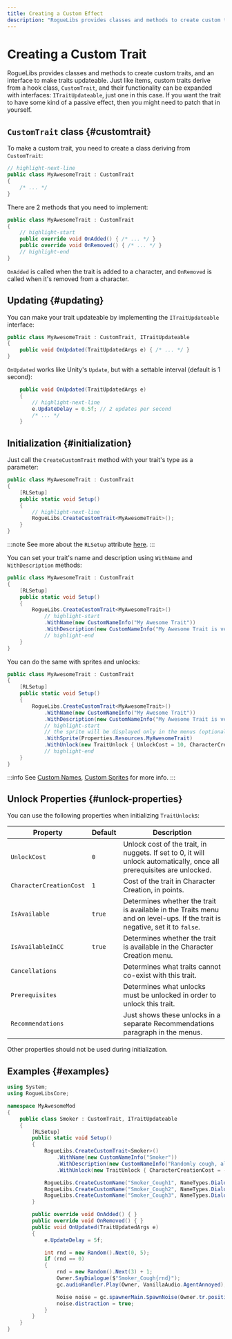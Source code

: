 ```yaml
---
title: Creating a Custom Effect
description: "RogueLibs provides classes and methods to create custom traits, and an interface to make traits updateable. Just like items, custom traits derive from a hook class, CustomTrait, and their functionality can be expanded with interfaces: ITraitUpdateable, just one in this case. If you want the trait to have some kind of a passive effect, then you might need to patch that in yourself."
---
```


# Creating a Custom Trait

RogueLibs provides classes and methods to create custom traits, and an interface to make traits updateable. Just like items, custom traits derive from a hook class, `CustomTrait`, and their functionality can be expanded with interfaces: `ITraitUpdateable`, just one in this case. If you want the trait to have some kind of a passive effect, then you might need to patch that in yourself.

## `CustomTrait` class {#customtrait}

To make a custom trait, you need to create a class deriving from `CustomTrait`:

```csharp title="/MyAwesomeProject/MyAwesomeTrait.cs"
// highlight-next-line
public class MyAwesomeTrait : CustomTrait
{
    /* ... */
}
```

There are 2 methods that you need to implement:

```csharp title="/MyAwesomeProject/MyAwesomeTrait.cs"
public class MyAwesomeTrait : CustomTrait
{
    // highlight-start
    public override void OnAdded() { /* ... */ }
    public override void OnRemoved() { /* ... */ }
    // highlight-end
}
```

`OnAdded` is called when the trait is added to a character, and `OnRemoved` is called when it's removed from a character.

## Updating {#updating}

You can make your trait updateable by implementing the `ITraitUpdateable` interface:

```csharp title="/MyAwesomeProject/MyAwesomeTrait.cs"
public class MyAwesomeTrait : CustomTrait, ITraitUpdateable
{
    public void OnUpdated(TraitUpdatedArgs e) { /* ... */ }
}
```

`OnUpdated` works like Unity's `Update`, but with a settable interval (default is 1 second):

```csharp title="/MyAwesomeProject/MyAwesomeTrait.cs"
    public void OnUpdated(TraitUpdatedArgs e)
    {
        // highlight-next-line
        e.UpdateDelay = 0.5f; // 2 updates per second
        /* ... */
    }
```

## Initialization {#initialization}

Just call the `CreateCustomTrait` method with your trait's type as a parameter:

```csharp title="/MyAwesomeProject/MyAwesomeTrait.cs"
public class MyAwesomeTrait : CustomTrait
{
    [RLSetup]
    public static void Setup()
    {
        // highlight-next-line
        RogueLibs.CreateCustomTrait<MyAwesomeTrait>();
    }
}
```

:::note
See more about the `RLSetup` attribute [here](../misc/utilities#rlsetup).
:::

You can set your trait's name and description using `WithName` and `WithDescription` methods:

```csharp title="/MyAwesomeProject/MyAwesomeTrait.cs"
public class MyAwesomeTrait : CustomTrait
{
    [RLSetup]
    public static void Setup()
    {
        RogueLibs.CreateCustomTrait<MyAwesomeTrait>()
            // highlight-start
            .WithName(new CustomNameInfo("My Awesome Trait"))
            .WithDescription(new CustomNameInfo("My Awesome Trait is very cool and does a lot of great stuff, and it's also awesome."));
            // highlight-end
    }
}
```

You can do the same with sprites and unlocks:

```csharp title="/MyAwesomeProject/MyAwesomeTrait.cs"
public class MyAwesomeTrait : CustomTrait
{
    [RLSetup]
    public static void Setup()
    {
        RogueLibs.CreateCustomTrait<MyAwesomeTrait>()
            .WithName(new CustomNameInfo("My Awesome Trait"))
            .WithDescription(new CustomNameInfo("My Awesome Trait is very cool and does a lot of great stuff, and it's also awesome."))
            // highlight-start
            // the sprite will be displayed only in the menus (optional)
            .WithSprite(Properties.Resources.MyAwesomeTrait)
            .WithUnlock(new TraitUnlock { UnlockCost = 10, CharacterCreationCost = 5 });
            // highlight-end
    }
}
```

:::info
See [Custom Names](../localization/custom-names), [Custom Sprites](../misc/resources) for more info.
:::

## Unlock Properties {#unlock-properties}

You can use the following properties when initializing `TraitUnlock`s:

Property                | Default | Description
------------------------|---------|------------
`UnlockCost`            | `0`     | Unlock cost of the trait, in nuggets. If set to 0, it will unlock automatically, once all prerequisites are unlocked.
`CharacterCreationCost` | `1`     | Cost of the trait in Character Creation, in points.
`IsAvailable`           | `true`  | Determines whether the trait is available in the Traits menu and on level-ups. If the trait is negative, set it to `false`.
`IsAvailableInCC`       | `true`  | Determines whether the trait is available in the Character Creation menu.
`Cancellations`         |         | Determines what traits cannot co-exist with this trait.
`Prerequisites`         |         | Determines what unlocks must be unlocked in order to unlock this trait.
`Recommendations`       |         | Just shows these unlocks in a separate Recommendations paragraph in the menus.

Other properties should not be used during initialization.

## Examples {#examples}

<Tabs>
<TabItem value="Smoker">

```csharp title="/MyAwesomeProject/Smoker.cs"
using System;
using RogueLibsCore;

namespace MyAwesomeMod
{
    public class Smoker : CustomTrait, ITraitUpdateable
    {
        [RLSetup]
        public static void Setup()
        {
            RogueLibs.CreateCustomTrait<Smoker>()
                .WithName(new CustomNameInfo("Smoker"))
                .WithDescription(new CustomNameInfo("Randomly cough, alerting enemies"))
                .WithUnlock(new TraitUnlock { CharacterCreationCost = -4 });

            RogueLibs.CreateCustomName("Smoker_Cough1", NameTypes.Dialogue, new CustomNameInfo("*Cough*"));
            RogueLibs.CreateCustomName("Smoker_Cough2", NameTypes.Dialogue, new CustomNameInfo("*Cough* *CouGH*"));
            RogueLibs.CreateCustomName("Smoker_Cough3", NameTypes.Dialogue, new CustomNameInfo("*coUGH* *COUgh*"));
        }

        public override void OnAdded() { }
        public override void OnRemoved() { }
        public void OnUpdated(TraitUpdatedArgs e)
        {
            e.UpdateDelay = 5f;

            int rnd = new Random().Next(0, 5);
            if (rnd == 0)
            {
                rnd = new Random().Next(3) + 1;
                Owner.SayDialogue($"Smoker_Cough{rnd}");
                gc.audioHandler.Play(Owner, VanillaAudio.AgentAnnoyed);

                Noise noise = gc.spawnerMain.SpawnNoise(Owner.tr.position, 1f, Owner, "Attract", Owner);
                noise.distraction = true;
            }
        }
    }
}
```

</TabItem>
</Tabs>
